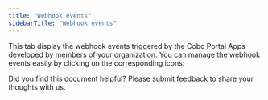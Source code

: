 ```yaml
---
title: "Webhook events"
sidebarTitle: "Webhook events"
---
```



This tab display the webhook events triggered by the Cobo Portal Apps developed by members of your organization. You can manage the webhook events easily by clicking on the corresponding icons:

<Snippet />

<Tip>Did you find this document helpful? Please [submit feedback](https://forms.zohopublic.com/cobo/form/DocumentFeedbackForm/formperma/QvLOhxJv1_JMsJ-1dleZ8Itb_7rzN-LtgvsDdxosoVI?referrername=manuals) to share your thoughts with us.</Tip>